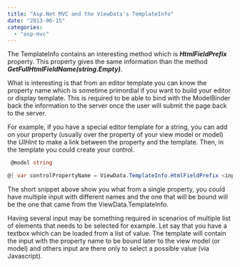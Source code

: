 ```yaml
---
title: "Asp.Net MVC and the ViewData's TemplateInfo"
date: "2013-06-15"
categories: 
  - "asp-mvc"
---
```


The TemplateInfo contains an interesting method which is **_HtmlFieldPrefix_** property. This property gives the same information than the method _**GetFullHtmlFieldName(string.Empty)**_.

What is interesting is that from an editor template you can know the property name which is sometime primordial if you want to build your editor or display template. This is required to be able to bind with the ModelBinder back the information to the server once the user will submit the page back to the server.

For example, if you have a special editor template for a string, you can add on your property (usually over the property of your view model or model) the _UIHint_ to make a link between the property and the template. Then, in the template you could create your control.


```csharp
 @model string

@{ var controlPropertyName = ViewData.TemplateInfo.HtmlFieldPrefix <input id="@controlPropertyName" name="@controlPropertyName" value="..."> <input id="............... } 
```

The short snippet above show you what from a single property, you could have multiple input with different names and the one that will be bound will be the one that came from the ViewData.TemplateInfo.

Having several input may be something required in scenarios of multiple list of elements that needs to be selected for example. Let say that you have a textbox which can be loaded from a list of value. The template will contain the input with the property name to be bound later to the view model (or model) and others input are there only to select a possible value (via Javascript).
